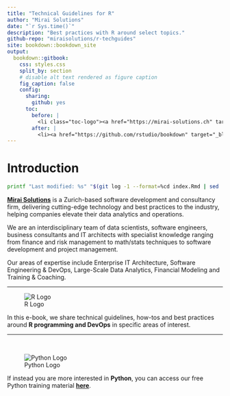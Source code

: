 ```yaml
--- 
title: "Technical Guidelines for R"
author: "Mirai Solutions"
date: "`r Sys.time()`"
description: "Best practices with R around select topics."
github-repo: "miraisolutions/r-techguides"
site: bookdown::bookdown_site
output:
  bookdown::gitbook:
    css: styles.css
    split_by: section
    # disable alt text rendered as figure caption
    fig_caption: false
    config:
      sharing:
        github: yes
      toc:
        before: |
          <li class="toc-logo"><a href="https://mirai-solutions.ch" target="_blank"><img src="mirai.png" alt="Mirai"></a></li>
        after: |
          <li><a href="https://github.com/rstudio/bookdown" target="_blank">Published with bookdown</a></li>
---
```


# Introduction {-}

```bash
printf "Last modified: %s" "$(git log -1 --format=%cd index.Rmd | sed 's/^[^ ]* //;s/ [^ ]*$//')"
```

[**Mirai Solutions**](https://mirai-solutions.ch/){target="_blank"} is a Zurich-based software development and consultancy firm, delivering cutting-edge technology and best practices to the industry, helping companies elevate their data analytics and operations.

We are an interdisciplinary team of data scientists, software engineers, business consultants and IT architects with specialist knowledge ranging from finance and risk management to math/stats techniques to software development and project management.

Our areas of expertise include Enterprise IT Architecture, Software Engineering & DevOps, Large-Scale Data Analytics, Financial Modeling and Training & Coaching.

---

![R Logo](Rlogo.png)

In this e-book, we share technical guidelines, how-tos and best practices around **R programming and DevOps** in specific areas of interest.

---

&nbsp;

![Python Logo](python-logo-only.png)

If instead you are more interested in **Python**, you can access our free Python training material [**here**](https://mirai-solutions.ch/py-techguides){target="_blank"}.
